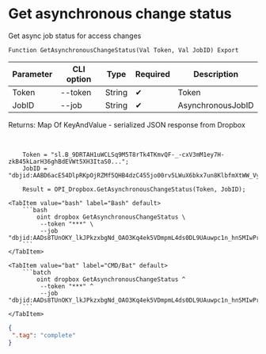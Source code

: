 ﻿---
sidebar_position: 5
---


# Get asynchronous change status
 Get async job status for access changes



`Function GetAsynchronousChangeStatus(Val Token, Val JobID) Export`

  | Parameter | CLI option | Type | Required | Description |
  |-|-|-|-|-|
  | Token | --token | String | &#x2714; | Token |
  | JobID | --job | String | &#x2714; | AsynchronousJobID |

  
  Returns:  Map Of KeyAndValue - serialized JSON response from Dropbox

<br/>




```bsl title="1C:Enterprise/OneScript code example"
    Token = "sl.B_9DRTAH1uWCLSq9M5T8rTk4TKmvQF-_-cxV3mM1ey7H-zkB45kLarH36ghBdEVWt5XH3ItaS0...";
    JobID = "dbjid:AABD6acE54DlpRKpOjRZMf5QHB4dzC455jo00rv5LWuX6bkx7un8KlbfmXtWW_Vy7zaYLctv0EKe9MSXVcBSySw5";

    Result = OPI_Dropbox.GetAsynchronousChangeStatus(Token, JobID);
```
 

 <Tabs>
  
    <TabItem value="bash" label="Bash" default>
        ```bash
            oint dropbox GetAsynchronousChangeStatus \
             --token "***" \
             --job "dbjid:AADs8TUnOKY_lkJPkzxbgNd_OAO3Kq4ek5VDmpmL4ds0DL9UAuwpc1n_hnSMIwPrYqpn_AeWp2rV3uno7LtXRu3A"
        ```
    </TabItem>
  
    <TabItem value="bat" label="CMD/Bat" default>
        ```batch
            oint dropbox GetAsynchronousChangeStatus ^
             --token "***" ^
             --job "dbjid:AADs8TUnOKY_lkJPkzxbgNd_OAO3Kq4ek5VDmpmL4ds0DL9UAuwpc1n_hnSMIwPrYqpn_AeWp2rV3uno7LtXRu3A"
        ```
    </TabItem>
</Tabs>


```json title="Result"
{
 ".tag": "complete"
}
```
